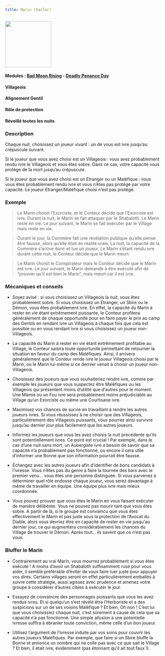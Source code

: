 ```yaml
---
title: Marin (Sailor)
---
```


<img src='/img/blood-on-the-clocktower/roles/marin.png' height='150' />

#### Modules : [Bad Moon Rising](../modules/bad-moon-rising) - [Deadly Penance Day](../modules/deadly-penance-day)
#### Villageois
#### Alignement Gentil
#### Rôle de protection
#### Réveillé toutes les nuits

### Description

Chaque nuit, choisissez un joueur vivant : un de vous est ivre jusqu’au crépuscule suivant.

Si le joueur que vous avez choisi est un Villageois : vous avez probablement rendu ivre le Villageois et vous êtes sobre. Dans ce cas, votre capacité vous protège de la mort jusqu’au crépuscule.

Si le joueur que vous avez choisi est un Etranger ou un Maléfique : vous vous êtes probablement rendu ivre et vous n’êtes pas protégé par votre capacité. Le joueur Etranger/Maléfique choisi n’est pas protégé.


### Exemple
> Le Marin choisit l’Exorciste, et le Conteur décide que l’Exorciste est ivre. Durant la nuit, le Marin se fait attaquer par le Shabaloth. Le Marin reste en vie. Le jour suivant, le Marin se fait exécuter par le Village mais reste en vie.

> Durant le jour, la Commère fait une révélation publique qu’elle pense être fausse, alors qu’elle était en réalité vraie. La nuit, la capacité de la Commère s’active donc et tue un joueur. Le Marin s’étant rendu ivre durant cette nuit, le Conteur décide que le Marin meurt.

> Le Marin choisit le Conspirateur mais le Conteur décide que le Marin est ivre. Le jour suivant, le Marin demande à être exécuté afin de “prouver qu’il est bien le Marin”, mais meurt car il est ivre.

### Mécaniques et conseils
- Soyez avisé : si vous choisissez un Villageois la nuit, vous êtes probablement sobre. Si vous choisissez un Etranger, un Sbire ou le Démon, vous êtes probablement ivre. En effet, la capacité du Marin à rester en vie étant extrêmement puissante, le Conteur profitera généralement de chaque opportunité pour en faire payer le prix au camp des Gentils en rendant ivre un Villageois à chaque fois que cela est possible ou en vous rendant ivre si vous choisissez un joueur non-Villageois.

- La capacité du Marin à rester en vie étant extrêmement profitable au Village, le Conteur saisira toute opportunité permettant de retourner la situation en faveur du camp des Maléfiques. Ainsi, il arrivera généralement que le Conteur rende ivre le joueur Villageois choisi par le Marin, ou le Marin lui-même si ce dernier venait à choisir un joueur non-Villageois. 

- Choisissez des joueurs que vous souhaiteriez rendre ivre, comme par exemple les joueurs que vous suspectez être Maléfiques ou les Villageois qui présentent moins d’utilité que d’autres pour le moment. Une Mamie ou un Fou ivre sera probablement moins préjudiciable au Village qu’un Exorciste ou même une Courtisane ivre.

- Maximisez vos chances de survie en travaillant à rendre les autres joueurs ivres. Si vous réussissez à ne choisir que des Villageois, particulièrement des Villageois puissants, vous pourrez ainsi survivre jusqu’au dernier jour plus facilement que les autres joueurs.

- Informez les joueurs que vous les avez choisis la nuit précédente qu’ils sont potentiellement ivres. Ce point est crucial ! Par exemple, dans le cas d’une nuit sans mort, un Aubergiste ivre a besoin de savoir que sa capacité n’a probablement pas fonctionné, ou encore il sera utile d’informer une Bonne que son information pourrait être fausse.

- Échangez avec les autres joueurs afin d’identifier de bons candidats à l’ivresse. Vous n’êtes pas du genre à faire la tournée des bars avec le premier venu… vous êtes une personne distinguée. Si vous parvenez à déterminer quel rôle endosse chaque joueur, vous serez davantage à même de travailler en équipe. Une équipe plus ivre mais mieux coordonnée.

- Vous pouvez prouver que vous êtes le Marin en vous faisant exécuter de manière délibérée. Vous ne pouvez pas mourir tant que vous êtes sobre. A partir de là, si le groupe est convaincu que vous êtes effectivement le Marin et pas juste sous la protection de l’Avocat du Diable, alors vous devriez être en capacité de rester en vie jusqu'au dernier jour, ce qui augmentera considérablement les chances du Village de trouver le Démon. Après tout… ils savent que ce n’est pas vous.
 
### Bluffer le Marin 
- Contrairement au vrai Marin, vous mourrez probablement si vous êtes exécuté ! A moins d’avoir un Shabaloth suffisamment rusé pour vous aider, il semble préférable d’éviter de vous faire tuer juste pour appuyer vos dires. Certains villages seront en effet particulièrement emballés à suivre cette stratégie, aussi agissez avec prudence et amenez votre groupe à considérer d’autres cibles à exécuter le jour.

- Essayez de convaincre des personnages puissants que vous les avez rendus ivres. Et si quelqu’un s’est révélé être l’Herboriste et a des suspicions sur un de ses voisins Maléfique ? Et bien, Oh non ! C’est lui que vous choisissiez chaque nuit, c’est sûrement à cause de cela que sa capacité n’a pas fonctionné. Une simple allusion à une potentielle ivresse suffira à ébranler toute conviction, même celle d’un bon joueur.   

- Utilisez l’argument de l’ivresse induite par vos soins pour couvrir les autres joueurs Maléfiques. Par exemple, que faire si un Sbire bluffe la Bonne et annonce un nombre qui ne colle pas avec ce que sait le Village ? Et bien, il était ivre, évidemment (pas étonnant qu’il ait tout faux !).
